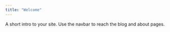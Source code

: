 ```yaml
---
title: "Welcome"
---
```

A short intro to your site. Use the navbar to reach the blog and about pages.
